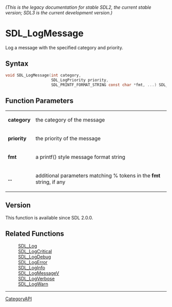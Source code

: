 ====== (This is the legacy documentation for stable SDL2, the current stable version; SDL3 is the current development version.) ======
= SDL_LogMessage =

Log a message with the specified category and priority.

== Syntax ==

<syntaxhighlight lang='c'>
void SDL_LogMessage(int category,
                    SDL_LogPriority priority,
                    SDL_PRINTF_FORMAT_STRING const char *fmt, ...) SDL_PRINTF_VARARG_FUNC(3);
</syntaxhighlight>

== Function Parameters ==

{|
|'''category'''
|the category of the message
|-
|'''priority'''
|the priority of the message
|-
|'''fmt'''
|a printf() style message format string
|-
|'''...'''
|additional parameters matching % tokens in the '''fmt''' string, if any
|}

== Version ==

This function is available since SDL 2.0.0.

== Related Functions ==

:[[SDL_Log]]
:[[SDL_LogCritical]]
:[[SDL_LogDebug]]
:[[SDL_LogError]]
:[[SDL_LogInfo]]
:[[SDL_LogMessageV]]
:[[SDL_LogVerbose]]
:[[SDL_LogWarn]]

----
[[CategoryAPI]]


